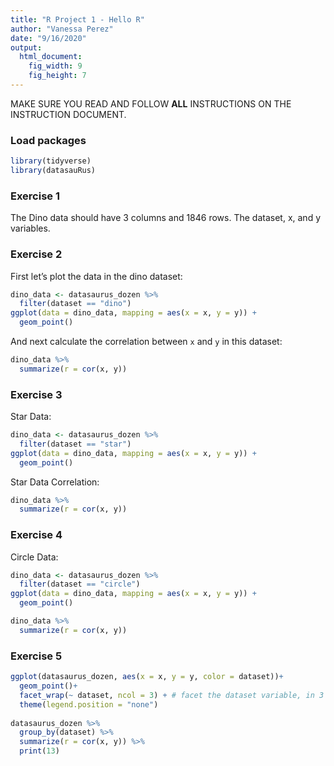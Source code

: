 ```yaml
---
title: "R Project 1 - Hello R"
author: "Vanessa Perez"
date: "9/16/2020"
output: 
  html_document: 
    fig_width: 9
    fig_height: 7
---
```


MAKE SURE YOU READ AND FOLLOW **ALL** INSTRUCTIONS ON THE INSTRUCTION DOCUMENT. 

### Load packages

```r
library(tidyverse) 
library(datasauRus)
```


### Exercise 1

The Dino data should have 3 columns and 1846 rows. The dataset, x, and y variables. 

### Exercise 2

First let's plot the data in the dino dataset:

```r
dino_data <- datasaurus_dozen %>%
  filter(dataset == "dino")
ggplot(data = dino_data, mapping = aes(x = x, y = y)) +
  geom_point()
```

And next calculate the correlation between `x` and `y` in this dataset:

```r
dino_data %>%
  summarize(r = cor(x, y))
```

### Exercise 3

Star Data:

```r
dino_data <- datasaurus_dozen %>%
  filter(dataset == "star")
ggplot(data = dino_data, mapping = aes(x = x, y = y)) +
  geom_point()
```

Star Data Correlation:

```r
dino_data %>%
  summarize(r = cor(x, y))
```
 


### Exercise 4

Circle Data:

```r
dino_data <- datasaurus_dozen %>%
  filter(dataset == "circle")
ggplot(data = dino_data, mapping = aes(x = x, y = y)) +
  geom_point()
```

```r
dino_data %>%
  summarize(r = cor(x, y))
```

### Exercise 5
```r
ggplot(datasaurus_dozen, aes(x = x, y = y, color = dataset))+
  geom_point()+
  facet_wrap(~ dataset, ncol = 3) + # facet the dataset variable, in 3 cols
  theme(legend.position = "none")
  
datasaurus_dozen %>%
  group_by(dataset) %>%
  summarize(r = cor(x, y)) %>%
  print(13)
```



